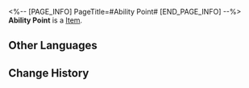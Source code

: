 <%-- [PAGE_INFO]
PageTitle=#Ability Point#
[END_PAGE_INFO] --%>
{{Item Infobox
|id          = 32
|image       = Item Ability Point.png
|type        = 
|invCategory = 
|rarity      = 3
|effect      = Indescribable materials used to unlock abilities in the Simulated Universe.
|description = A number you can accumulate or spend to strengthen Support systems in the Simulated Universe.
}}
{{Description|''"It even took Screwllum two system hours to develop an anti-cheat module."''}}
'''Ability Point''' is a [[Item]].

==Other Languages==
{{Other Languages
|en   = Ability Point
|zhs  = 技能点
|zht  = 技能點
|ja   = アビリティポイント
|ko   = 스킬 포인트
|es   = Punto de habilidad
|fr   = Point de capacité
|ru   = Очки умений
|th   = Ability Point
|vi   = Điểm Kỹ Năng
|de   = Fähigkeitspunkte
|id   = Ability Point
|pt   = Ponto de Habilidade
}}

==Change History==
{{Change History|1.0}}